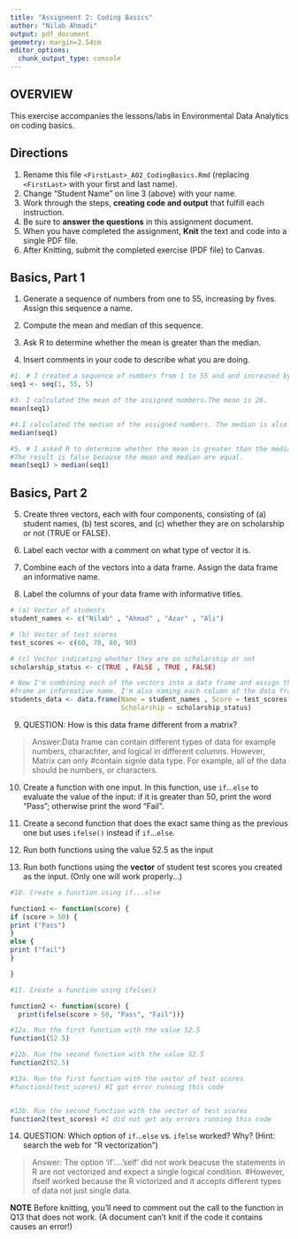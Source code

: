 ```yaml
---
title: "Assignment 2: Coding Basics"
author: "Nilab Ahmadi"
output: pdf_document
geometry: margin=2.54cm
editor_options: 
  chunk_output_type: console
---
```


## OVERVIEW

This exercise accompanies the lessons/labs in Environmental Data Analytics on coding basics.

## Directions

1.  Rename this file `<FirstLast>_A02_CodingBasics.Rmd` (replacing `<FirstLast>` with your first and last name).
2.  Change "Student Name" on line 3 (above) with your name.
3.  Work through the steps, **creating code and output** that fulfill each instruction.
4.  Be sure to **answer the questions** in this assignment document.
5.  When you have completed the assignment, **Knit** the text and code into a single PDF file.
6.  After Knitting, submit the completed exercise (PDF file) to Canvas.

## Basics, Part 1

1.  Generate a sequence of numbers from one to 55, increasing by fives. Assign this sequence a name.

2.  Compute the mean and median of this sequence.

3.  Ask R to determine whether the mean is greater than the median.

4.  Insert comments in your code to describe what you are doing.

```r
#1. # I created a sequence of numbers from 1 to 55 and and increased by five
seq1 <- seq(1, 55, 5)

#3. I calculated the mean of the assigned numbers.The mean is 26.
mean(seq1)

#4.I calculated the median of the assigned numbers. The median is also 26.
median(seq1)

#5. # I asked R to determine whether the mean is greater than the median.
#The result is false because the mean and median are equal.
mean(seq1) > median(seq1)

```

## Basics, Part 2

5.  Create three vectors, each with four components, consisting of (a) student names, (b) test scores, and (c) whether they are on scholarship or not (TRUE or FALSE).

6.  Label each vector with a comment on what type of vector it is.

7.  Combine each of the vectors into a data frame. Assign the data frame an informative name.

8.  Label the columns of your data frame with informative titles.

```r
# (a) Vector of students
student_names <- c("Nilab" , "Ahmad" , "Azar" , "Ali")

# (b) Vector of test scores 
test_scores <- c(60, 70, 80, 90)

# (c) Vector indicating whether they are on scholarship or not
scholarship_status <- c(TRUE , FALSE , TRUE , FALSE)

# Now I'm combining each of the vectors into a data frame and assign the data
#frame an informative name. I'm also naming each column of the data frame with #informative name (e.g.,Name, Score, and Scholarship)
students_data <- data.frame(Name = student_names , Score = test_scores ,
                            Scholarship = scholarship_status)
```

9.  QUESTION: How is this data frame different from a matrix?

> Answer:Data frame can contain different types of data for example numbers, charachter, and logical in different columns. However, Matrix can only 
#contain signle data type. For example, all of the data should be numbers, or characters.

10. Create a function with one input. In this function, use `if`...`else` to evaluate the value of the input: if it is greater than 50, print the word "Pass"; otherwise print the word "Fail". 

11. Create a second function that does the exact same thing as the previous one but uses `ifelse()` instead if `if`...`else `. 

12. Run both functions using the value 52.5 as the input

13. Run both functions using the **vector** of student test scores you created as the input. (Only one will work properly...)

```r
#10. Create a function using if...else

function1 <- function(score) {
if (score > 50) {
print ("Pass") 
} 
else {
print ("fail")
}

}

#11. Create a function using ifelse()

function2 <- function(score) {
  print(ifelse(score > 50, "Pass", "Fail"))}

#12a. Run the first function with the value 52.5
function1(52.5)  

#12b. Run the second function with the value 52.5
function2(52.5) 

#13a. Run the first function with the vector of test scores
#function1(test_scores) #I got error running this code


#13b. Run the second function with the vector of test scores
function2(test_scores) #I did not get any errors running this code

```

14. QUESTION: Which option of `if`...`else` vs. `ifelse` worked? Why? (Hint: search the web for "R vectorization")

> Answer: The option 'if'....'self' did not work beacuse the statements in 
R are not vectorized and expect a single logical condition.
#However, ifself worked because the R victorized and it accepts different types 
of data not just single data.


**NOTE** Before knitting, you'll need to comment out the call to the function in Q13 that does not work. (A document can't knit if the code it contains causes an error!)
